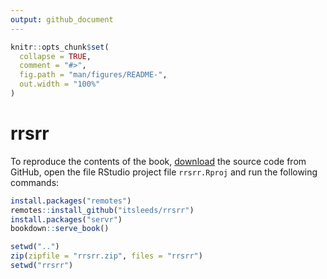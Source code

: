 ```yaml
---
output: github_document
---
```


<!-- README.md is generated from README.Rmd. Please edit that file -->

```r
knitr::opts_chunk$set(
  collapse = TRUE,
  comment = "#>",
  fig.path = "man/figures/README-",
  out.width = "100%"
)
```

# rrsrr

<!-- badges: start -->
<!-- badges: end -->

To reproduce the contents of the book, [download](https://github.com/ITSLeeds/rrsrr/archive/master.zip) the source code from GitHub, open the file RStudio project file `rrsrr.Rproj` and run the following commands:

```r
install.packages("remotes")
remotes::install_github("itsleeds/rrsrr")
install.packages("servr")
bookdown::serve_book()
```

```r
setwd("..")
zip(zipfile = "rrsrr.zip", files = "rrsrr")
setwd("rrsrr")
```


